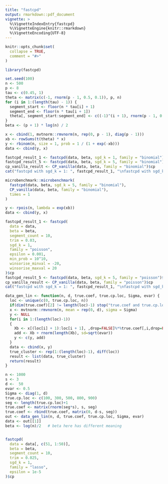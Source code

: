---
title: "fastcpd"
output: rmarkdown::pdf_document
vignette: >
  %\VignetteIndexEntry{fastcpd}
  %\VignetteEngine{knitr::rmarkdown}
  %\VignetteEncoding{UTF-8}
---

```{r, include = FALSE}
knitr::opts_chunk$set(
  collapse = TRUE,
  comment = "#>"
)
```

```{r setup}
library(fastcpd)
```

```{r}
set.seed(100)
n <- 500
p <- 8
tau <- c(0.45, 1)
theta <- matrix(c(-1, rnorm(p - 1, 0.5, 0.1)), p, n)
for (i in 1:(length(tau) - 1)) {
  segment_start <- floor(n * tau[i] + 1)
  segment_end <- floor(n * tau[i + 1])
  theta[, segment_start:segment_end] <- c((-1)^(i + 1), rnorm(p - 1, 0.5, 0.1))
}
beta <- (p + 1) * log(n) / 2

x <- cbind(1, mvtnorm::rmvnorm(n, rep(0, p - 1), diag(p - 1)))
xb <- rowSums(t(theta) * x)
y <- rbinom(n, size = 1, prob = 1 / (1 + exp(-xb)))
data <- cbind(y, x)
```

```{r}
fastcpd_result_1 <- fastcpd(data, beta, sgd_k = 1, family = "binomial")$cp
fastcpd_result_5 <- fastcpd(data, beta, sgd_k = 5, family = "binomial")$cp
cp_vanilla_result <- CP_vanilla(data, beta, family = "binomial")$cp
cat("fastcpd with sgd_k = 1: ", fastcpd_result_1, "\nfastcpd with sgd_k = 5: ", fastcpd_result_5, "\nvanilla: ", cp_vanilla_result)
```

```{r}
microbenchmark::microbenchmark(
  fastcpd(data, beta, sgd_k = 5, family = "binomial"),
  CP_vanilla(data, beta, family = "binomial"),
  times = 1
)
```

```{r}
y <- rpois(n, lambda = exp(xb))
data <- cbind(y, x)
```

```{r}
fastcpd_result_1 <- fastcpd(
  data = data,
  beta = beta,
  segment_count = 10,
  trim = 0.03,
  sgd_k = 1,
  family = "poisson",
  epsilon = 0.001,
  min_prob = 10^10,
  winsorise_minval = -20,
  winsorise_maxval = 20
)$cp
fastcpd_result_5 <- fastcpd(data, beta, sgd_k = 5, family = "poisson")$cp
cp_vanilla_result <- CP_vanilla(data, beta, family = "poisson")$cp
cat("fastcpd with sgd_k = 1: ", fastcpd_result_1, "\nfastcpd with sgd_k = 5: ", fastcpd_result_5, "\nvanilla: ", cp_vanilla_result)
```


```{r}
data_gen_lin <- function(n, d, true.coef, true.cp.loc, Sigma, evar) {
  loc <- unique(c(0, true.cp.loc, n))
  if(dim(true.coef)[2] != length(loc)-1) stop("true.coef and true.cp.loc do not match")
  x <- mvtnorm::rmvnorm(n, mean = rep(0, d), sigma = Sigma)
  y <- NULL
  for(i in 1:(length(loc)-1))
  {
    Xb <- x[(loc[i] + 1):loc[i + 1], ,drop=FALSE]%*%true.coef[,i,drop=FALSE]
    add <- Xb + rnorm(length(Xb), sd=sqrt(evar))
    y <- c(y, add)
  }
  data <- cbind(x, y)
  true_cluster <- rep(1:(length(loc)-1), diff(loc))
  result <- list(data, true_cluster)
  return(result)
}

n <- 1000
s <- 3
d <-  50
evar <- 0.5
Sigma <- diag(1, d)
true.cp.loc <- c(100, 300, 500, 800, 900)
seg <- length(true.cp.loc)+1
true.coef <- matrix(rnorm(seg*s), s, seg)
true.coef <- rbind(true.coef, matrix(0, d-s, seg))
out <- data_gen_lin(n, d, true.coef, true.cp.loc, Sigma, evar)
data <- out[[1]]
beta <- log(n)/2   # beta here has different meaning 


fastcpd(
  data = data[, c(51, 1:50)],
  beta = beta,
  segment_count = 10,
  trim = 0.025,
  sgd_k = 1,
  family = "lasso",
  epsilon = 1e-5
)$cp
```
